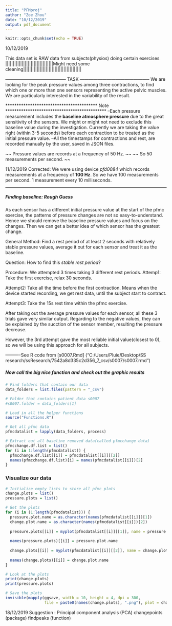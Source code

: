 ```yaml
---
title: "PFMproj"
author: "Zoe Zhou"
date: "10/12/2019"
output: pdf_document
---
```


```r
knitr::opts_chunk$set(echo = TRUE)
```


10/12/2019 

This data set is RAW data from subjects(physios) doing certain exercises
||||||||||||||||||||||||||||||||Might need some cleaning|||||||||||||||||||||||||||||||||||||||

----------------------------------------- TASK -----------------------------------------------
We are looking for the peak pressure values among three contractions, to find which one or more than one sensors representing the active pelvic muscles. We are particularly interested in the variability of the result.

***************************************** Note *********************************************
--Each pressure measurement includes the __baseline atmosphere pressure__ due to the great sensitivity of the sensors. We might or might not need to exclude this baseline value during the investigation. Currently we are taking the value right (within 3-5 seconds) before each contraction to be treated as the initial pressure value. 
--All the timestamps for contractions and rest, are recorded manually by the user, saved in JSON files. 

~~ Pressure values are records at a frequency of 50 Hz. ~~
~~ So 50 measurements per second. ~~

11/12/2019 Corrected: We were using device _pfd0084_ which records measurements at a frequency of  __100 Hz__. So we have 100 measurements per second. 1 measurement every 10 milliseconds. 


<!-- *** -->
<!-- ##### Preparing packages -->
<!-- ```{r} -->
<!-- # install.packages("tidyverse") -->
<!-- # install.packages("rjson") -->
<!-- # install.packages("quantmod") -->

<!-- library(tidyverse) -->
<!-- library(rjson) -->
<!-- library(quantmod) -->
<!-- ``` -->

<!-- ------------------- For all data ----------------------------- -->
<!-- ===============================  Helper functions ==============   -->

<!-- ###### A function that tidys up a given dataset -->
<!-- ```{r} -->
<!-- tidy = function(data){ -->
<!--   data %>% -->
<!--   gather(sensor, pressure, p1:p8) %>% -->
<!--   mutate(sensor = as.factor(sensor)) -->
<!-- } -->
<!-- ``` -->


<!-- ###### A function to obtain all available exercise ids (as a list) -->
<!-- ```{r} -->
<!-- get_id_list = function(){ -->
<!--   # Get the exercise list length -->
<!--   N = length(exercise_list) -->

<!--   # Initialise an empty id list -->
<!--   id_list = vector("list", N) -->

<!--   # Loop through the exercise list to get every exercise id -->
<!--   for (i in (1:N)) { -->
<!--     id_list[[i]] = exercise_list[[i]]$id -->
<!--     i = i + 1 -->
<!--   } -->

<!--   id_list  -->

<!-- } -->
<!-- ``` -->

<!-- ###### A function that obtain the description for a rough input exercise name (id) -->
<!-- ```{r} -->
<!-- get_description = function(id){ -->
<!--   id_list = get_id_list() -->

<!--   # Get the exercise order in the list -->
<!--   id_order = grep(id, id_list) -->

<!--   if (length(id_order) == 0) { -->
<!--     description = NULL -->
<!--   } else { -->

<!--   # Get the exercise -->
<!--     exercise_list[[id_order]] -->

<!--   # Get the description -->
<!--   description = exercise_list[[id_order]]$activity -->
<!--   } -->

<!--   description -->
<!-- } -->
<!-- ``` -->


<!-- ###### A function of extracting start/stop time for a given exercise -->
<!-- # (modified from the individual subject s0007 version) -->
<!-- ```{r} -->
<!-- getrectime = function(folder, exercise){ -->
<!--   # Get the session json of this subject -->
<!--   session = fromJSON(file = list.files(path = folder, pattern = "session.json", recursive = TRUE, full.names = TRUE)) -->

<!--   # Get the profile json file, so we have information about the exercises -->
<!--   profile = fromJSON(file = list.files(path = folder, pattern = "profile", recursive = TRUE, full.names = TRUE)) -->
<!--   # or pattern = ".+(_)+.+.json" -->

<!--   exercise_list = profile$exercise_groups[[1]]$exercises -->

<!--   # Get the starting time from recordings -->
<!--   rec = session$recordings -->
<!--   start = rec[[1]]$start -->

<!--   # Get the order of the exercise in exercise_order -->
<!--   order = grep(exercise, session$exercise_order) -->

<!--   # Get the pfmc exercise start and stop timestamps -->
<!--   exercise_start = session$exercises[[order]]$start -->
<!--   exercise_stop = session$exercises[[order]]$stop -->

<!--   # Subtract the initial recording start timestamp to get the approximate time -->
<!--   exercise_start_time = round((exercise_start - start) / 10) * 10 -->
<!--   exercise_stop_time = round((exercise_stop - start) / 10) * 10 -->

<!--   list(exercise_start_time, exercise_stop_time) -->
<!-- } -->
<!-- ``` -->

<!-- ###### A function of subsetting data for a given time -->
<!-- ```{r} -->
<!-- getsubdata = function(data, start, stop){ -->

<!--   if (start < min(data$rectime)){ -->
<!--     stop(paste0("Sorry, data missing for recording time before ", min(data$rectime), " s.")) -->
<!--   } -->

<!--   if (stop > max(data$rectime)){ -->
<!--     stop(paste0("Sorry, data missing for recording time after ", max(data$rectime), " s.")) -->
<!--   } -->

<!--   data %>% filter(rectime >= start, rectime <= stop) -->
<!-- } -->
<!-- ``` -->

<!-- An example of calling the above 2 functions -->
<!-- ```{r} -->
<!-- # rectime = getrectime(exercise = "relax30s") -->
<!-- # relaxdata = getsubdata(data, rectime[[1]], rectime[[2]]) -->
<!-- ``` -->

<!-- *** -->

<!-- ### Now define some functions to automatic the whole thing -->

<!-- ###### A function plot pressure values vs time (in seconds), where the time variable is indicating how long after the this exercise has begun -->

<!-- ```{r} -->
<!-- myplot = function(exercisedata, name = NULL){ -->
<!--   # mutate a new time variable  -->
<!--   # by subtract the recoring time varibale by its starting time (minimal value) -->
<!--   # Note, there are some missingness -->
<!--   exercisedata$time = exercisedata$rectime - min(exercisedata$rectime) -->

<!--   timelength = max(exercisedata$time) -->

<!--   # Default time gap is 1s -->
<!--   gap = 1000 -->

<!--   # Take 5s as the gap if total time is greater than 30 seconds -->
<!--   if (timelength > 30000) { gap = 5000 } -->

<!--   # Take 10s as the gap if total time is greater than 100 seconds -->
<!--   if (timelength > 100000) { gap = 10000 } -->

<!--   # Take 50s as the gap if total time is greater than 30 seconds -->
<!--   if (timelength > 500000) { gap = 50000 } -->

<!--   if (is.null(name) == TRUE) { -->
<!--     description = NULL -->
<!--     }  -->
<!--   else { -->
<!--     description = paste("Instruction:", get_description(name))  -->
<!--     } -->

<!--   exercisedata %>%  -->
<!--     tidy() %>% -->
<!--     ggplot(aes(x = time, y = pressure, color = sensor)) + -->
<!--     geom_line(position = position_dodge(width = 0.2)) + -->
<!--     scale_x_discrete(limits = seq(0, round(max(exercisedata$time)/1000)*1000, gap),  -->
<!--                      labels = seq(0, round(max(exercisedata$time)/1000), gap/1000)) + -->
<!--     labs(x = "Time (in s)", y = "Pressure (in mm Hg)", -->
<!--          title = paste("Pressure change during the exercise", name), -->
<!--          caption = description) + -->
<!--     scale_color_brewer(palette = "Set1") +  -->
<!--     guides(color = guide_legend(override.aes = list(size = 5))) -->

<!-- } -->

<!-- ``` -->

<!-- ###### Not so useful but exist #### -->
<!-- ###### A function plot the pressure change vs rectime (in ms) (rectime is the original recording time variable in data) -->
<!-- ```{r eval = FALSE} -->
<!-- plot2 = function(exercisedata, name = NULL){ -->
<!--   if (is.null(name) == TRUE)  -->
<!--     {description = NULL}  -->
<!--   else  -->
<!--     {description = paste("Instruction:", get_description(name))} -->

<!--   exercisedata %>%  -->
<!--     tidy() %>% -->
<!--     ggplot(aes(x = rectime, y = pressure,  -->
<!--                group = sensor, color = sensor)) + -->
<!--     geom_line(position = position_dodge(width = 0.2)) + -->
<!--     labs(x = "Recording Time (in ms)", y = "Pressure (in mm Hg)", -->
<!--          title = paste("Pressure change during the excise of", name), -->
<!--          caption = description) +    -->
<!--     scale_color_brewer(palette = "Set1") +  -->
<!--     guides(color = guide_legend(override.aes = list(size = 5))) -->

<!-- } -->
<!-- ``` -->

***
##### Finding baseline: Rough Guess

As each sensor has a different initial pressure value at the start of the pfmc exercise, the patterns of pressure changes are not so easy-to-understand. Hence we should remove the baseline pressure values and focus on the changes. Then we can get a better idea of which sensor has the greatest change.

General Method:
Find a rest period of at least 2 seconds with relatively stable pressure values, average it out for each sensor and treat it as the baseline.

Question:
How to find this *stable rest period*?

Procedure:
We attempted 3 times taking 3 different rest periods. 
Attemp1: Take the first exercise, relax 30 seconds. 

Attempt2: Take all the time before the first contraction. Means when the device started recording, we get rest data, until the subject start to contract.

Attempt3: Take the 15s rest time within the pfmc exercise. 

After taking out the average pressure values for each sensor, all these 3 trials gave very similar output. Regarding to the negative values, they can be explained by the sucction of the sensor member, resulting the pressure decrease.

However, the 3rd attempt gave the most reliable initial value(closest to 0), so we will be using this approach for all subjects.

----------See R code from [s0007.Rmd] ("C:/Users/Pluie/Desktop/SS research/ssResearch/7542a8d335c2d356_7_csv/s0007/s0007.rmd")

<!-- ###### A function to mutate a pressure `change` column -->
<!-- ```{r} -->
<!-- baseline = function(data, relaxdata){ -->
<!--   newdata = sweep(data[-1], 2, colMeans(relaxdata[-1])) -->
<!--   newdata$rectime = data$rectime -->
<!--   newdata -->
<!-- } -->
<!-- ``` -->


<!-- ###### A run-everything process function - return the pfmc datasets -->
<!-- ```{r} -->
<!-- process = function(folder){ -->
<!--   # Get the data -->
<!--   whole = read.csv(list.files(path = folder, pattern = ".csv", recursive = TRUE, full.names = TRUE)) -->

<!--   # Get the session json of this subject -->
<!--   # session = fromJSON(file = list.files(path = folder, pattern = "session.json", recursive = TRUE, full.names = TRUE)) -->

<!--   # Get the profile json file, so we have information about the exercises -->
<!--   # profile = fromJSON(file = list.files(path = folder, pattern = "profile", recursive = TRUE, full.names = TRUE)) -->
<!--   # or pattern = ".+(_)+.+.json" -->

<!--   # exercise_list = profile$exercise_groups[[1]]$exercises -->

<!--   # Rename columns -->
<!--   colnames(whole) = c("rectime", paste0("p", 1:8), paste0("t", 1:8)) -->

<!--   data = whole %>% select(-(t1:t8)) -->

<!--   #list(plot(pfmcdata), plot2(pfmcdata)) -->

<!--   # Get the start/end time of the pfmc exercise -->
<!--   name = "pfmc" -->
<!--   rectime = getrectime(folder, name) -->

<!--   # Get pfmc data -->
<!--   pfmcdata = getsubdata(data, rectime[[1]], rectime[[2]]) -->

<!--   # Get the resting period - stable data -->
<!--   attempt3 = getsubdata(data, rectime[[1]], rectime[[1]] + 15000) -->

<!--   # Take out the baseline from data -->
<!--   newdata = baseline(data, attempt3) -->

<!--   # Subset the pfmc data -->
<!--   pfmcchange = getsubdata(newdata, rectime[[1]], rectime[[2]]) -->

<!--   # Retutn pfmc dataset, one original, one change -->
<!--   list(pfmcdata, pfmcchange) -->

<!-- } -->
<!-- ``` -->

##### Now call the big nice function and check out the graphic results
```r
# Find folders that contain our data
data_folders = list.files(pattern = "_csv")

# Folder that contains patient data s0007
#s0007.folder = data_folders[1]

# Load in all the helper functions
source("Functions.R")

# Get all pfmc data
pfmcdatalist = lapply(data_folders, process)

# Extract out all baseline removed data(called pfmcchange data)
pfmcchange.df.list = list()
for (i in 1:length(pfmcdatalist)) {
  pfmcchange.df.list[[i]] = pfmcdatalist[[i]][[2]]
  names(pfmcchange.df.list)[i] = names(pfmcdatalist[[i]])[2]
}
```

### Visualize our data
```r
# Initialize empty lists to store all pfmc plots
change.plots = list()
pressure.plots = list()

# Get the plots
for (i in (1:length(pfmcdatalist))) {
  pressure.plot.name = as.character(names(pfmcdatalist[[i]])[1])
  change.plot.name = as.character(names(pfmcdatalist[[i]])[2])
  
  pressure.plots[[i]] = myplot(pfmcdatalist[[i]][[1]], name = pressure.plot.name)
  
  names(pressure.plots)[[i]] = pressure.plot.name
  
  change.plots[[i]] = myplot(pfmcdatalist[[i]][[2]], name = change.plot.name)
  
  names(change.plots)[[i]] = change.plot.name
}

# Look at the plots
print(change.plots)
print(pressure.plots)
```


```r
# Save the plots
invisible(mapply(ggsave, width = 10, height = 4, dpi = 300,
                 file = paste0(names(change.plots), ".png"), plot = change.plots))

```




18/12/2019
Suggestion :
Principal component analysis (PCA)
changepoints (package)
findpeaks (function)
